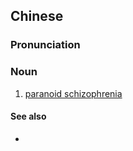==Chinese==
{{zh-forms|type=23}}

===Pronunciation===
{{zh-pron
|m=bèihài wàngxiǎngzhèng
|cat=n
}}

===Noun===
{{zh-noun}}

# [[paranoid schizophrenia]]

====See also====
* {{zh-l|精神分裂症}}

{{zh-cat|Diseases}}
